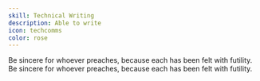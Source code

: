 ```yaml
---
skill: Technical Writing
description: Able to write
icon: techcomms
color: rose
---
```

Be sincere for whoever preaches, because each has been felt with futility.
Be sincere for whoever preaches, because each has been felt with futility.